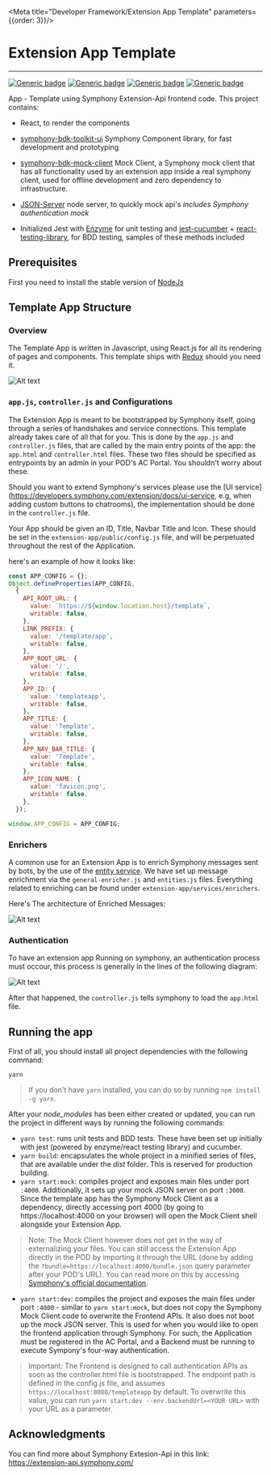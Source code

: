 
<Meta title="Developer Framework/Extension App Template" parameters={{order: 3}}/>

# Extension App Template
---

[![Generic badge](https://img.shields.io/badge/StyledComponents-4.4.1-blue.svg?logo=styled-components)](https://styled-components.com/docs)
[![Generic badge](https://img.shields.io/badge/React-16.12.0-blue.svg?logo=react)](https://pt-br.reactjs.org/blog/2017/09/26/react-v16.0.html)
[![Generic badge](https://img.shields.io/badge/Jest-24.7.1-blue.svg?logo=jest)](https://pt-br.reactjs.org/blog/2017/09/26/react-v16.0.html)
[![Generic badge](https://img.shields.io/badge/webpack-blue.svg?logo=webpack)](https://pt-br.reactjs.org/blog/2017/09/26/react-v16.0.html)

App - Template using Symphony Extension-Api frontend code.
This project contains:

- React, to render the components
- [symphony-bdk-toolkit-ui](https://github.com/SymphonyPlatformSolutions/symphony-bdk-toolkit-ui) Symphony Component
library, for fast development and prototyping
- [symphony-bdk-mock-client](https://github.com/SymphonyPlatformSolutions/symphony-bdk-mock-client) Mock Client, a
Symphony mock client that has all functionality used by an extension app inside a real symphony client,
used for offline development and zero dependency to infrastructure.

- [JSON-Server](https://www.npmjs.com/package/json-server) node server, to quickly mock api's *includes Symphony
authentication mock*
- Initialized Jest with [Enzyme](https://airbnb.io/enzyme/) for unit testing and
[jest-cucumber](https://www.npmjs.com/package/jest-cucumber) +
[react-testing-library](https://testing-library.com/docs/react-testing-library/intro), for BDD testing, samples of these
methods included

## Prerequisites

First you need to install the stable version of [NodeJs](https://nodejs.org/en/)

## Template App Structure
### Overview

The Template App is written in Javascript, using React.js for all its rendering of pages and components. This template
ships with [Redux](https://redux.js.org/) should you need it.

![Alt text](readme/project_structure.png?raw=true "Template File structure")


### ```app.js```, ```controller.js``` and Configurations

The Extension App is meant to be bootstrapped by Symphony itself, going through a series of handshakes and service
connections. This template already takes care of all that for you. This is done by the ```app.js``` and ```controller.js```
files, that are called by the main entry points of the app: the ```app.html``` and ```controller.html``` files.
These two files should be specified as entrypoints by an admin in your POD's AC Portal. You shouldn't worry about these.

Should you want to extend Symphony's services please use the [UI service](https://developers.symphony.com/extension/docs/ui-service,
e.g, when adding custom buttons to chatrooms), the implementation should be done in the ```controller.js``` file.

Your App should be given an ID, Title, Navbar Title and Icon. These should be set in the
```extension-app/public/config.js``` file, and will be perpetuated throughout the rest of the Application.

here's an example of how it looks like:

```jsx harmony
const APP_CONFIG = {};
Object.defineProperties(APP_CONFIG,
  {
    API_ROOT_URL: {
      value: `https://${window.location.host}/template`,
      writable: false,
    },
    LINK_PREFIX: {
      value: '/template/app',
      writable: false,
    },
    APP_ROOT_URL: {
      value: '/',
      writable: false,
    },
    APP_ID: {
      value: 'templateapp',
      writable: false,
    },
    APP_TITLE: {
      value: 'Template',
      writable: false,
    },
    APP_NAV_BAR_TITLE: {
      value: 'Template',
      writable: false,
    },
    APP_ICON_NAME: {
      value: 'favicon.png',
      writable: false,
    },
  });

window.APP_CONFIG = APP_CONFIG;
```

### Enrichers

A common use for an Extension App is to enrich Symphony messages sent by bots, by the use of the
[entity service](https://developers.symphony.com/extension/docs/entity-service). We have set up message enrichment
via the ```general-enricher.js``` and ```entities.js``` files.
Everything related to enriching can be found under ```extension-app/services/enrichers```.

Here's The architecture of Enriched Messages:

![Alt text](readme/enrichment_flow.png?raw=true "Messages Enrichment")

### Authentication
To have an extension app Running on symphony, an authentication process must occour, this process is generally in the
lines of the following diagram:

![Alt text](readme/authorization_flow.png?raw=true "Messages Enrichment")

After that happened, the ```controller.js``` tells symphony to load the ```app.html``` file.

## Running the app

First of all, you should install all project dependencies with the following command:

```
yarn
```

> If you don't have ```yarn``` installed, you can do so by running ```npm install -g yarn```.

After your *node_modules* has been either created or updated, you can run the project in different ways by running the
following commands:

- ```yarn test```: runs unit tests and BDD tests. These have been set up initially with jest (powered by enzyme/react
testing library) and cucumber.
- ```yarn build```: encapsulates the whole project in a minified series of files, that are available under the *dist* folder. This is reserved for production building.
- ```yarn start:mock```: compiles project and exposes main files under port ```:4000```. Additionally, it sets up your mock JSON server on port ```:3000```.
Since the template app has the Symphony Mock Client as a dependency, directly accessing port 4000
(by going to https://localhost:4000 on your browser) will open the Mock Client shell alongside your Extension App.
> Note: The Mock Client however does not get in the way of externalizing your files. You can still access the Extension App directly in the POD by importing it through the URL (done by adding the ```?bundle=https://localhost:4000/bundle.json``` query parameter after your POD's URL). You can read more on this by accessing [Symphony's official documentation](https://developers.symphony.com/symphony-developer/docs/creating-an-extension-application#section-load-your-application).
- ```yarn start:dev```: compiles the project and exposes the main files under port ```:4000``` - similar to ```yarn start:mock```,  but does not copy the Symphony Mock Client code to overwrite the Frontend APIs. It also does not boot up the mock JSON server. This is used for when you would like to open the frontend application through Symphony. For such, the Application must be registered in the AC Portal, and a Backend must be running to execute Sympony's four-way authentication.
> Important: The Frontend is designed to call authentication APIs as soon as the controller.html file is bootstrapped. The endpoint path is defined in the config.js file, and assumes ```https://localhost:8080/templateapp``` by default. To overwrite this value, you can run ```yarn start:dev --env.backendUrl=<YOUR URL>``` with your URL as a parameter.

## Acknowledgments

You can find more about Symphony Extesion-Api in this link: https://extension-api.symphony.com/
